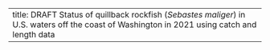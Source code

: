 ---
title: DRAFT Status of quillback rockfish (_Sebastes maliger_) in U.S. waters off the coast of Washington in 2021 using catch and length data
---